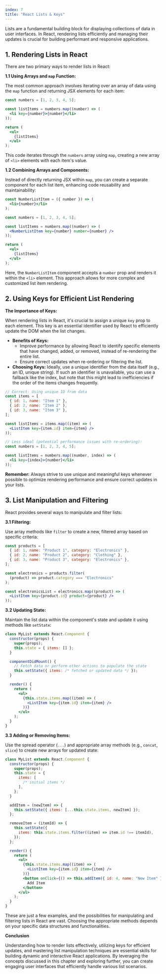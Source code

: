 ```yaml
---
index: 7
title: "React Lists & Keys"
---
```


Lists are a fundamental building block for displaying collections of data in user interfaces. In React, rendering lists efficiently and managing their updates is crucial for building performant and responsive applications.

## 1. Rendering Lists in React

There are two primary ways to render lists in React:

**1.1 Using Arrays and `map` Function:**

The most common approach involves iterating over an array of data using the `map` function and returning JSX elements for each item:

```jsx
const numbers = [1, 2, 3, 4, 5];

const listItems = numbers.map((number) => (
  <li key={number}>{number}</li>
));

return (
  <ul>
    {listItems}
  </ul>
);
```

This code iterates through the `numbers` array using `map`, creating a new array of `<li>` elements with each item's value.

**1.2 Combining Arrays and Components:**

Instead of directly returning JSX within `map`, you can create a separate component for each list item, enhancing code reusability and maintainability:

```jsx
const NumberListItem = ({ number }) => (
  <li>{number}</li>
);

const numbers = [1, 2, 3, 4, 5];

const listItems = numbers.map((number) => (
  <NumberListItem key={number} number={number} />
));

return (
  <ul>
    {listItems}
  </ul>
);
```

Here, the `NumberListItem` component accepts a `number` prop and renders it within the `<li>` element. This approach allows for more complex and customized list item rendering.

## 2. Using Keys for Efficient List Rendering

**The Importance of Keys:**

When rendering lists in React, it's crucial to assign a unique `key` prop to each element. This key is an essential identifier used by React to efficiently update the DOM when the list changes.

- **Benefits of Keys:**
  - Improve performance by allowing React to identify specific elements that have changed, added, or removed, instead of re-rendering the entire list.
  - Ensure correct updates when re-ordering or filtering the list.
- **Choosing Keys:** Ideally, use a unique identifier from the data itself (e.g., an ID, unique string). If such an identifier is unavailable, you can use a fallback like the index, but note that this might lead to inefficiencies if the order of the items changes frequently.

```jsx
// Correct: Using unique ID from data
const items = [
  { id: 1, name: "Item 1" },
  { id: 2, name: "Item 2" },
  { id: 3, name: "Item 3" },
];

const listItems = items.map((item) => (
  <ListItem key={item.id} item={item} />
));

// Less ideal (potential performance issues with re-ordering):
const numbers = [1, 2, 3, 4, 5];

const listItems = numbers.map((number, index) => (
  <li key={index}>{number}</li>
));
```

**Remember:** Always strive to use unique and meaningful keys whenever possible to optimize rendering performance and ensure correct updates in your lists.

## 3. List Manipulation and Filtering

React provides several ways to manipulate and filter lists:

**3.1 Filtering:**

Use array methods like `filter` to create a new, filtered array based on specific criteria:

```jsx
const products = [
  { id: 1, name: "Product 1", category: "Electronics" },
  { id: 2, name: "Product 2", category: "Clothing" },
  { id: 3, name: "Product 3", category: "Electronics" },
];

const electronics = products.filter(
  (product) => product.category === "Electronics"
);

const electronicsList = electronics.map((product) => (
  <ListItem key={product.id} product={product} />
));
```

**3.2 Updating State:**

Maintain the list data within the component's state and update it using methods like `setState`:

```jsx
class MyList extends React.Component {
  constructor(props) {
    super(props);
    this.state = { items: [] };
  }

  componentDidMount() {
    // Fetch data or perform other actions to populate the state
    this.setState({ items: /* fetched or updated data */ });
  }

  render() {
    return (
      <ul>
        {this.state.items.map((item) => (
          <ListItem key={item.id} item={item} />
        ))}
      </ul>
    );
  }
}
```

**3.3 Adding or Removing Items:**

Use the spread operator (`...`) and appropriate array methods (e.g., `concat`, `slice`) to create new arrays for updated state:

```jsx
class MyList extends React.Component {
  constructor(props) {
    super(props);
    this.state = {
      items: [
        /* initial items */
      ],
    };
  }

  addItem = (newItem) => {
    this.setState({ items: [...this.state.items, newItem] });
  };

  removeItem = (itemId) => {
    this.setState({
      items: this.state.items.filter((item) => item.id !== itemId),
    });
  };

  render() {
    return (
      <ul>
        {this.state.items.map((item) => (
          <ListItem key={item.id} item={item} />
        ))}
        <button onClick={() => this.addItem({ id: 4, name: "New Item" })}>
          Add Item
        </button>
      </ul>
    );
  }
}
```

These are just a few examples, and the possibilities for manipulating and filtering lists in React are vast. Choosing the appropriate methods depends on your specific data structures and functionalities.

**Conclusion**

Understanding how to render lists effectively, utilizing keys for efficient updates, and mastering list manipulation techniques are essential skills for building dynamic and interactive React applications. By leveraging the concepts discussed in this chapter and exploring further, you can create engaging user interfaces that efficiently handle various list scenarios.
